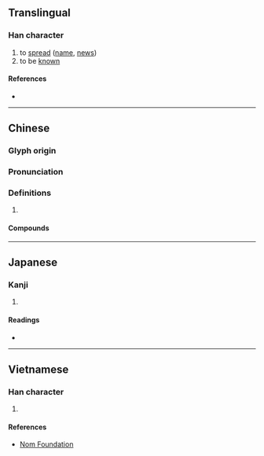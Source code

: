 {{character info}}
==Translingual==

===Han character===
{{Han char|rn=64|rad=手|as=11|sn=14|four=50027|canj=QYUB|ids=⿰扌离}}

# to [[spread]] ([[name]], [[news]])
# to be [[known]]

====References====
* {{Han ref|kx=0450.010|dkj=12587|dj=0800.210|hdz=31935.110|uh=645B|ud=25691|bh=E1DB|bd=57819}}

----

==Chinese==
{{zh-forms|alt=攡}}

===Glyph origin===
{{Han etym}}

===Pronunciation===
{{zh-pron
|m=chī
|c=ci1
|mc=y
|oc=y
|cat=
}}

===Definitions===
{{zh-hanzi}}

# {{rfdef|zh}}

====Compounds====
{{zh-der|摛錦|摛翰振藻|摛詞|摛翰|摛豔|摛章繪句|摛藻雕章|摛藻|鏤彩摛文}}

----

==Japanese==

===Kanji===
{{ja-kanji|grade=|rs=手11}}

# {{rfdef|ja|sort=手11}}

====Readings====
* {{ja-readings|on=[[ち]] (chi), [[り]] (ri)|kun=[[しく]] (shiku), [[のべる]] (noberu)}}

----

==Vietnamese==

===Han character===
{{vi-readings|rs=手11|reading=lay, lè}}

# {{rfdef|vi|sort=手11}}

====References====
* [http://nomfoundation.org/common/nom_details.php?codepoint=645b Nom Foundation]